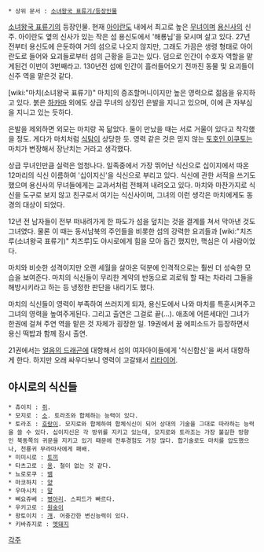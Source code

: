  * 상위 문서 : [[소녀왕국 표류기/등장인물]]

[[소녀왕국 표류기]]의 등장인물. 현재 [[아이란도]] 내에서 최고로 높은 [[무녀]]이며 [[용신사]]의 신주. 아이란도 옆의 신사가 있는 작은 섬 용신도에서 '해룡님'을 모시며 살고 있다. 27년 전부터 용신도에 은둔하여 거의 섬으로 나오지 않지만, 그래도 가끔은 생령 형태로 아이란도로 들어와 요괴들로부터 섬의 근황을 듣고는 있다.
덤으로 인간이 수호자 역할을 맡게된건 이번이 3번째라고. 130년전 섬에 인간이 흘러들어오기 전까진 동물 및 요괴들이 신주 역을 맡은것 같다.

[wiki:"마치(소녀왕국 표류기)" 마치]의 증조할머니이지만 높은 영력으로 젊음을 유지하고 있다. 붉은 [[하카마]] 외에도 상급 무녀의 상징인 은발을 지니고 있으며, 이에 큰 자부심을 지니고 있는 듯하다. 

은발을 제외하면 외모는 마치랑 꼭 닮았다. 둘이 만났을 때는 서로 거울이 있다고 착각했을 정도. 게다가 마치처럼 [[식탐]]이 상당한 듯. 영력 같은 것은 믿지 않는 [[토호인 이쿠토]]는 마치가 변장해서 장난치는 거라고 생각했다.

상급 무녀인만큼 실력은 엄청나다. 일족중에서 가장 뛰어난 식신으로 십이지에서 따온 12마리의 식신 이름하여 '십이지신'을 식신으로 부리고 있다. 식신에 관한 서적을 쓰기도 했으며 용신사의 무녀들에게는 교과서처럼 전해져 내려오고 있다. 마치와 마찬가지로 식신을 도구로 보지 않고 친구로서 여기는 식신사이며, 그녀의 이런 생각은 마치에게도 동경의 대상이 되었다.

12년 전 남자들이 전부 떠내려가게 한 파도가 섬을 덮치는 것을 결계를 쳐서 막아낸 것도 그녀였다. 물론 이 때는 동서남북의 주인들을 비롯한 섬의 강력한 요괴들과 [wiki:"치즈루(소녀왕국 표류기)" 치즈루]도 야시로에게 힘을 모아 돕긴 했지만, 핵심은 이 사람이었다.

마치와 비슷한 성격이지만 오랜 세월을 살아온 덕분에 인격적으로는 훨씬 더 성숙한 모습을 보여준다. 마치의 식신들이 무리한 계약의 반동으로 괴로워 할 때는 차라리 그들을 해방시키라고 하는 등 냉정한 판단을 내리기도 했다.

마치의 식신들이 영력이 부족하여 쓰러지게 되자, 용신도에서 나와 마치를 특훈시켜주고 그녀의 영력을 높여주게된다. 그리고 출연은 그걸로 끝(…). 애초에 어른세대인 그녀가 한권에 걸쳐 주연 역을 맡은 것 자체가 굉장한 일. 19권에서 꿈 에피소드가 등장하면서 용신 떡밥과 함께 잠시 출연. 

21권에서는 [[토호인 미사키|얼음의 드래곤]]에 대항해서 섬의 여자아이들에게 '식신합신'을 써서 대항하게 한다. 하지만 오래 싸우다보니 영력이 고갈돼서 [[리타이어]].

== 야시로의 식신들 ==
 * 츄이치 : [[쥐]].
 * 모지로 : [[소]]. 토라조와 합체하는 능력이 있다.
 * 토라조 : [[호랑이]]. 모지로와 합체하여 합체식신이 되어 상대의 기술을 그대로 따라하는 능력을 쓸 수 있다. 십이지신은 각 방위를 지키고 있는데, 모지로와 토라조는 가장 불길한 방향인 북동쪽의 귀문을 지키고 있기 때문에 전투경험도 가장 많다. 합기술로도 마치를 압도했으나, 천룡귀 무라마사에게 패배.
 * 미미시로 : [[토끼]]
 * 타츠고로 : [[용]]. 철이 없는 것 같다.
 * 뇨로로쿠 : [[뱀]]
 * 마코하치 : [[양]]
 * 우마시치 : [[말]]
 * 삐요쥬베 : [[병아리]]. 스피드가 빠르다.
 * 우키고로 : [[원숭이]]
 * 왕토이치 : [[개]]. 어중간한 변신능력이 있다.
 * 키바쥬지로 : [[멧돼지]]

[[각주]]
